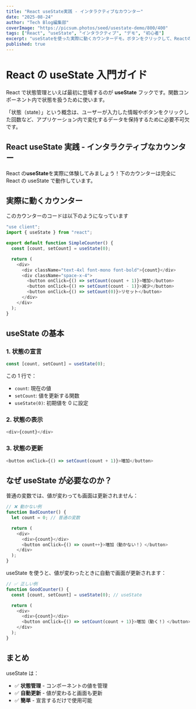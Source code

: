```yaml
---
title: "React useState実践 - インタラクティブなカウンター"
date: "2025-08-24"
author: "Tech Blog編集部"
coverImage: "https://picsum.photos/seed/usestate-demo/800/400"
tags: ["React", "useState", "インタラクティブ", "デモ", "初心者"]
excerpt: "useStateを使った実際に動くカウンターデモ。ボタンをクリックして、Reactの状態管理を体験してみましょう。"
published: true
---
```


# React の useState 入門ガイド

React で状態管理といえば最初に登場するのが **useState** フックです。関数コンポーネント内で状態を扱うために使います。

「状態（state）」という概念は、ユーザーが入力した情報やボタンをクリックした回数など、アプリケーション内で変化するデータを保持するために必要不可欠です。

## React useState 実践 - インタラクティブなカウンター

React の**useState**を実際に体験してみましょう！下のカウンターは完全に React の useState で動作しています。

## 実際に動くカウンター

<SimpleCounter />

このカウンターのコードは以下のようになっています

```javascript
"use client";
import { useState } from "react";

export default function SimpleCounter() {
  const [count, setCount] = useState(0);

  return (
    <div>
      <div className="text-4xl font-mono font-bold">{count}</div>
      <div className="space-x-4">
        <button onClick={() => setCount(count + 1)}>増加</button>
        <button onClick={() => setCount(count - 1)}>減少</button>
        <button onClick={() => setCount(0)}>リセット</button>
      </div>
    </div>
  );
}
```

## useState の基本

### 1. 状態の宣言

```javascript
const [count, setCount] = useState(0);
```

この 1 行で：

- `count`: 現在の値
- `setCount`: 値を更新する関数
- `useState(0)`: 初期値を 0 に設定

### 2. 状態の表示

```javascript
<div>{count}</div>
```

### 3. 状態の更新

```javascript
<button onClick={() => setCount(count + 1)}>増加</button>
```

## なぜ useState が必要なのか？

普通の変数では、値が変わっても画面は更新されません：

```javascript
// ❌ 動かない例
function BadCounter() {
  let count = 0; // 普通の変数

  return (
    <div>
      <div>{count}</div>
      <button onClick={() => count++}>増加（動かない！）</button>
    </div>
  );
}
```

useState を使うと、値が変わったときに自動で画面が更新されます：

```javascript
// ✅ 正しい例
function GoodCounter() {
  const [count, setCount] = useState(0); // useState

  return (
    <div>
      <div>{count}</div>
      <button onClick={() => setCount(count + 1)}>増加（動く！）</button>
    </div>
  );
}
```

## まとめ

useState は：

- ✅ **状態管理** - コンポーネントの値を管理
- ✅ **自動更新** - 値が変わると画面も更新
- ✅ **簡単** - 宣言するだけで使用可能
